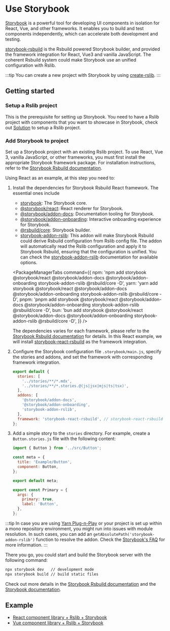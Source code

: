
# Use Storybook

[Storybook](https://storybook.js.org/) is a powerful tool for developing UI components in isolation for React, Vue, and other frameworks. It enables you to build and test components independently, which can accelerate both development and testing.

[storybook-rsbuild](https://github.com/rspack-contrib/storybook-rsbuild) is the Rsbuild powered Storybook builder, and provided the framework integration for React, Vue3 and vanilla JavaScript. The coherent Rsbuild system could make Storybook use an unified configuration with Rslib.

:::tip
You can create a new project with Storybook by using [create-rslib](/guide/start/quick-start#creating-an-rslib-project).
:::

## Getting started

### Setup a Rslib project

This is the prerequisite for setting up Storybook. You need to have a Rslib project with components that you want to showcase in Storybook, check out [Solution](/guide/solution/) to setup a Rslib project.

### Add Storybook to project

Set up a Storybook project with an existing Rslib project. To use React, Vue 3, vanilla JavaScript, or other frameworks, you must first install the appropriate Storybook framework package. For installation instructions, refer to the [Storybook Rsbuild documentation](https://storybook.rsbuild.rs/guide/framework.html).

Using React as an example, at this step you need to:

1. Install the dependencies for Storybook Rsbuild React framework. The essential ones include
   - [storybook](https://www.npmjs.com/package/storybook): The Storybook core.
   - [@storybook/react](https://www.npmjs.com/package/@storybook/react): React renderer for Storybook.
   - [@storybook/addon-docs](https://www.npmjs.com/package/@storybook/addon-docs): Documentation tooling for Storybook.
   - [@storybook/addon-onboarding](https://www.npmjs.com/package/@storybook/addon-onboarding): Interactive onboarding experience for Storybook.
   - [@rsbuild/core](https://www.npmjs.com/package/@rsbuild/core): Storybook builder.
   - [storybook-addon-rslib](https://www.npmjs.com/package/storybook-addon-rslib): This addon will make Storybook Rsbuild could derive Rsbuild configuration from Rslib config file.
     The addon will automatically read the Rslib configuration and apply it to Storybook Rsbuild, ensuring that the configuration is unified. You can check the [storybook-addon-rslib](https://storybook.rsbuild.rs/guide/integrations/rslib.html) documentation for available options.

   <PackageManagerTabs
     command={{
       npm: 'npm add storybook @storybook/react @storybook/addon-docs @storybook/addon-onboarding storybook-addon-rslib @rsbuild/core -D',
       yarn: 'yarn add storybook @storybook/react @storybook/addon-docs @storybook/addon-onboarding storybook-addon-rslib @rsbuild/core -D',
       pnpm: 'pnpm add storybook @storybook/react @storybook/addon-docs @storybook/addon-onboarding storybook-addon-rslib @rsbuild/core -D',
       bun: 'bun add storybook @storybook/react @storybook/addon-docs @storybook/addon-onboarding storybook-addon-rslib @rsbuild/core -D',
     }}
   />

   The dependencies varies for each framework, please refer to the [Storybook Rsbuild documentation](https://storybook.rsbuild.rs/guide/framework.html) for details. In this React example, we will install [storybook-react-rsbuild](https://www.npmjs.com/package/storybook-react-rsbuild) as the framework integration.

   <Tabs>
     <Tab label="React">
       <PackageManagerTabs command="add storybook-react-rsbuild -D" />
     </Tab>
     <Tab label="Vue">
       <PackageManagerTabs command="add storybook-vue3-rsbuild -D" />
     </Tab>
   </Tabs>

2. Configure the Storybook configuration file `.storybook/main.js`, specify the stories and addons, and set the framework with corresponding framework integration.

   ```js title=".storybook/main.js"
   export default {
     stories: [
       '../stories/**/*.mdx',
       '../stories/**/*.stories.@(js|jsx|mjs|ts|tsx)',
     ],
     addons: [
       '@storybook/addon-docs',
       '@storybook/addon-onboarding',
       'storybook-addon-rslib',
     ],
     framework: 'storybook-react-rsbuild', // storybook-react-rsbuild for example
   };
   ```

3. Add a simple story to the `stories` directory. For example, create a `Button.stories.js` file with the following content:

   ```js title="stories/Button.stories.js"
   import { Button } from '../src/Button';

   const meta = {
     title: 'Example/Button',
     component: Button,
   };

   export default meta;

   export const Primary = {
     args: {
       primary: true,
       label: 'Button',
     },
   };
   ```

:::tip
In case you are using [Yarn Plug-n-Play](https://yarnpkg.com/features/pnp) or your project is set up within a mono repository environment, you might run into issues with module resolution. In such cases, you can add an `getAbsolutePath('storybook-addon-rslib')` function to resolve the addon. Check the [Storybook's FAQ](https://storybook.js.org/docs/faq#how-do-i-fix-module-resolution-in-special-environments) for more information.
:::

There you go, you could start and build the Storybook server with the following command:

```bash
npx storybook dev   // development mode
npx storybook build // build static files
```

Check out more details in the [Storybook Rsbuild documentation](https://storybook.rsbuild.rs/) and the [Storybook documentation](https://storybook.js.org/docs/react/get-started/introduction).

## Example

- [React component library + Rslib + Storybook](https://github.com/rspack-contrib/rstack-examples/tree/main/rslib/react-storybook)
- [Vue component library + Rslib + Storybook](https://github.com/rspack-contrib/rstack-examples/tree/main/rslib/vue-storybook)
